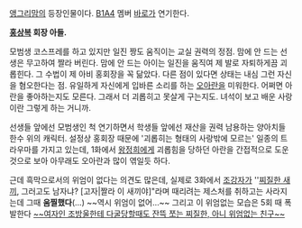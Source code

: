 [[앵그리맘]]의 등장인물이다. [[B1A4]] 멤버 [[바로]]가 연기한다.

'''[[홍상복]] 회장 아들.'''

모범생 코스프레를 하고 있지만 일진 짱도 움직이는 교실 권력의 정점. 맘에 안 드는 선생은 무고하여 짤라 버린다. 맘에 안 드는 아이는 일진을 움직여 제 발로 자퇴하게끔 괴롭힌다. 그 수법이 제 아비 홍회장을 꼭 닮았다. 다른 점이 있다면 상태는 내심 그런 자신을 혐오한다는 점. 유일하게 자신에게 입바른 소리를 하는 [[오아란]]을 미워한다. 어쩌면 아란을 좋아하는지도 모른다. 그래서 더 괴롭히고 못살게 구는지도. 녀석이 보고 배운 사랑이란 그렇게 하는 거니까.

선생들 앞에선 모범생인 척 연기하면서 학생들 앞에선 재산을 권력 남용하는 양아치들 한수 위의 캐릭터. 설정상 홍회장 때문에 '괴롭히는 형태의 사랑밖에 모르는' 일종의 트라우마를 가지고 있는데, 1화에서 [[왕정희]]에게 괴롭힘을 당하던 아란을 간접적으로 도운 것으로 보아 아무래도 오아란과 많이 엮일듯 하다.

근데 흑막으로서의 위엄이 없다는 의견도 많은데, 실제로 3화에서 [[조강자]]가 ''[http://news.naver.com/main/read.nhn?mode=LSD&mid=sec&sid1=106&oid=408&aid=0000002502 찌질한 새끼], 그러고도 남자냐? [고자|짤라 이 새끼야]"라며 때리려는 제스처를 취하고는 사라지는데 그때 '''움찔했다'''(...) ~~역시 위엄이 없어...~~ 그리고 이 위엄없는 모습은 5회 때 폭발한다 [http://image.dcinside.com/viewimagePop.php?id=2fecd172&no=29bcc427b08477a16fb3dab004c86b6f5001476229f51d3e7f462cd6dac524341895bd23ac8d56f9e375f6974c6f1e67b9d47d3bd61200f99d7cd88d3882c885&f_no=3bb4d531ecdf39a16bf1d1bc10 ~~여자인 조방울한테 다굴당할때도 잔뜩 쪼는 찌질한, 아니 위엄없는 친구~~]
